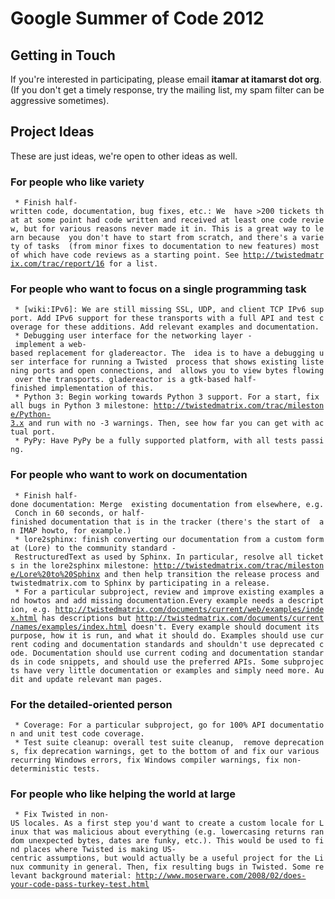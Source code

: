 = Google Summer of Code 2012 =

== Getting in Touch ==
If you're interested in participating, please email '''itamar at itamarst dot org'''. (If you don't get a timely response, try the mailing list, my spam filter can be aggressive sometimes).

== Project Ideas ==
These are just ideas, we're open to other ideas as well.

=== For people who like variety ===

  * Finish half-written code, documentation, bug fixes, etc.: We  have >200 tickets that at some point had code written and received at least one code review, but for various reasons never made it in. This is a great way to learn because  you don't have to start from scratch, and there's a variety of tasks  (from minor fixes to documentation to new features) most of which have code reviews as a starting point. See http://twistedmatrix.com/trac/report/16 for a list.

=== For people who want to focus on a single programming task ===

  * [wiki:IPv6]: We are still missing SSL, UDP, and client TCP IPv6 support. Add IPv6 support for these transports with a full API and test coverage for these additions. Add relevant examples and documentation.
  * Debugging user interface for the networking layer - implement a web-based replacement for gladereactor. The  idea is to have a debugging user interface for running a Twisted  process that shows existing listening ports and open connections, and  allows you to view bytes flowing over the transports. gladereactor is a gtk-based half-finished implementation of this.
  * Python 3: Begin working towards Python 3 support. For a start, fix all bugs in Python 3 milestone: http://twistedmatrix.com/trac/milestone/Python-3.x and run with no -3 warnings. Then, see how far you can get with actual port.
  * PyPy: Have PyPy be a fully supported platform, with all tests passing.

=== For people who want to work on documentation ===

  * Finish half-done documentation: Merge  existing documentation from elsewhere, e.g. Conch in 60 seconds, or half-finished documentation that is in the tracker (there's the start of  an IMAP howto, for example.)
  * lore2sphinx: finish converting our documentation from a custom format (Lore) to the community standard - RestructuredText as used by Sphinx. In particular, resolve all tickets in the lore2sphinx milestone: http://twistedmatrix.com/trac/milestone/Lore%20to%20Sphinx and then help transition the release process and twistedmatrix.com to Sphinx by participating in a release.
  * For a particular subproject, review and improve existing examples and howtos and add missing documentation.Every example needs a description, e.g. http://twistedmatrix.com/documents/current/web/examples/index.html has descriptions but http://twistedmatrix.com/documents/current/names/examples/index.html doesn't. Every example should document its purpose, how it is run, and what it should do. Examples should use current coding and documentation standards and shouldn't use deprecated code. Documentation should use current coding and documentation standards in code snippets, and should use the preferred APIs. Some subprojects have very little documentation or examples and simply need more. Audit and update relevant man pages.

=== For the detailed-oriented person ===

  * Coverage: For a particular subproject, go for 100% API documentation and unit test code coverage.
  * Test suite cleanup: overall test suite cleanup,  remove deprecations, fix deprecation warnings, get to the bottom of and fix our various recurring Windows errors, fix Windows compiler warnings, fix non-deterministic tests.

=== For people who like helping the world at large ===

  * Fix Twisted in non-US locales. As a first step you'd want to create a custom locale for Linux that was malicious about everything (e.g. lowercasing returns random unexpected bytes, dates are funky, etc.). This would be used to find places where Twisted is making US-centric assumptions, but would actually be a useful project for the Linux community in general. Then, fix resulting bugs in Twisted. Some relevant background material: http://www.moserware.com/2008/02/does-your-code-pass-turkey-test.html